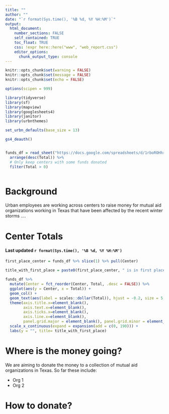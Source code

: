 ```yaml
---
title: ""
author: ""
date: "`r format(Sys.time(), '%B %d, %Y %H:%M')`"
output:
  html_document:
    number_sections: FALSE
    self_contained: TRUE
    toc_float: TRUE
    css: !expr here::here("www", "web_report.css")
    editor_options:
      chunk_output_type: console
---
```


<style>
@import url('https://fonts.googleapis.com/css?family=Lato&display=swap');
</style>

<link rel="stylesheet" href="//fonts.googleapis.com/css?family=Lato" />



```r
knitr::opts_chunk$set(warning = FALSE)
knitr::opts_chunk$set(message = FALSE)
knitr::opts_chunk$set(echo = FALSE)

```

```r
options(scipen = 999)

library(tidyverse)
library(sf)
library(mapview)
library(googlesheets4)
library(janitor)
library(urbnthemes)

set_urbn_defaults(base_size = 13)
```


```r
gs4_deauth()


funds_df = read_sheet("https://docs.google.com/spreadsheets/d/1rboROHhryc_x7PPCwfJo6LjEkfDIAuXlmP8IHsc0CKM/edit?usp=sharing") %>% 
  arrange(desc(Total)) %>% 
  # Only keep centers with some funds donated
  filter(Total > 0)



```




# Background

Urban employees are working across centers to raise money for mutual aid organizations working in Texas that have been affected by the recent winter storms ....


# Center Totals
#### Last updated `r format(Sys.time(), '%B %d, %Y %H:%M')`


```r
first_place_center = funds_df %>% slice(1) %>% pull(Center)
 
title_with_first_place = paste0(first_place_center, " is in first place!")

funds_df %>% 
  mutate(Center = fct_reorder(Center, Total, .desc = FALSE)) %>% 
  ggplot(aes(y = Center, x = Total)) +
  geom_col() +
  geom_text(aes(label = scales::dollar(Total)), hjust = -0.2, size = 5, color = palette_urbn_cyan[6]) +
  theme(axis.title.x=element_blank(),
        axis.text.x=element_blank(),
        axis.ticks.x=element_blank(),
        axis.line.x=element_blank(),
        panel.grid.major = element_blank(), panel.grid.minor = element_blank()) +
  scale_x_continuous(expand = expansion(add = c(0, 190))) +
  labs(y = "", title= title_with_first_place)
```


# Where is the money going?

We are aiming to donate the money to a collection of mutual aid organizations in Texas. So far these include:

 - Org 1
 - Org 2
 
 
# How to donate?


